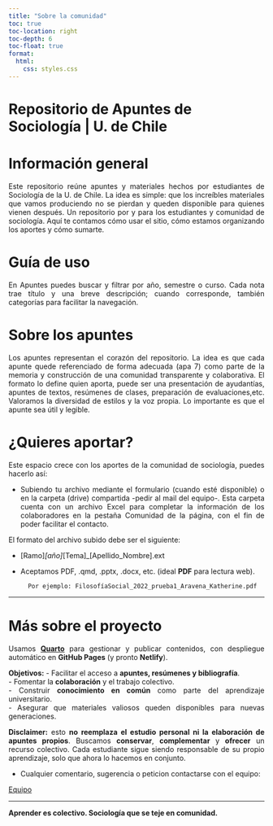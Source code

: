 ```yaml
---
title: "Sobre la comunidad"
toc: true
toc-location: right
toc-depth: 6
toc-float: true
format:
  html:
    css: styles.css
---
```


<style>
.justificar {
  text-align: justify;
}
</style>

# Repositorio de Apuntes de Sociología | U. de Chile

# Información general

<div class="justificar">

Este repositorio reúne apuntes y materiales hechos por estudiantes de Sociología de la U. de Chile. La idea es simple: que los increíbles materiales que vamos produciendo no se pierdan y queden disponible para quienes vienen después. Un repositorio por y para los estudiantes y comunidad de sociología. Aquí te contamos cómo usar el sitio, cómo estamos organizando los aportes y cómo sumarte.

</div>

# Guía de uso

<div class="justificar">
En Apuntes puedes buscar y filtrar por año, semestre o curso. Cada nota trae título y una breve descripción; cuando corresponde, también categorías para facilitar la navegación.  
</div>

# Sobre los apuntes 

<div class="justificar">
Los apuntes representan el corazón del repositorio. La idea es que cada apunte quede referenciado de forma adecuada (apa 7) como parte de la memoria y construcción de una comunidad transparente y colaborativa. El formato lo define quien aporta, puede ser una presentación de ayudantías, apuntes de textos, resúmenes de clases, preparación de evaluaciones,etc.  Valoramos la diversidad de estilos y la voz propia. Lo importante es que el apunte sea útil y legible.
</div>

# ¿Quieres aportar?

<div class="justificar">
Este espacio crece con los aportes de la comunidad de sociología, puedes hacerlo así:

- Subiendo tu archivo mediante el formulario (cuando esté disponible) o en la carpeta (drive) compartida -pedir al mail del equipo-. Esta carpeta cuenta con un archivo Excel para completar la información de los colaboradores en la pestaña Comunidad de la página, con el fin de poder facilitar el contacto. 

El formato del archivo subido debe ser el siguiente:

- [Ramo]_[año]_[Tema]_[Apellido_Nombre].ext
- Aceptamos PDF, .qmd, .pptx, .docx, etc. (ideal **PDF** para lectura web).

        Por ejemplo: FilosofíaSocial_2022_prueba1_Aravena_Katherine.pdf

</div>

---


# Más sobre el proyecto

<div class="justificar">
Usamos **[Quarto](https://quarto.org/)** para gestionar y publicar contenidos, con despliegue automático en **GitHub Pages** (y pronto **Netlify**).

**Objetivos:**
- Facilitar el acceso a **apuntes, resúmenes y bibliografía**.  
- Fomentar la **colaboración** y el trabajo colectivo.  
- Construir **conocimiento en común** como parte del aprendizaje universitario.  
- Asegurar que materiales valiosos queden disponibles para nuevas generaciones.  

**Disclaimer:** esto **no reemplaza el estudio personal ni la elaboración de apuntes propios**. Buscamos **conservar**, **complementar** y **ofrecer** un recurso colectivo. Cada estudiante sigue siendo responsable de su propio aprendizaje, solo que ahora lo hacemos en conjunto.

</div>



 - Cualquier comentario, sugerencia o peticion contactarse con el equipo: 

<div class="person-links"> <a href="index.qmd#equipo" class="pill">Equipo</a> </div>

---

**Aprender es colectivo. Sociología que se teje en comunidad.**
